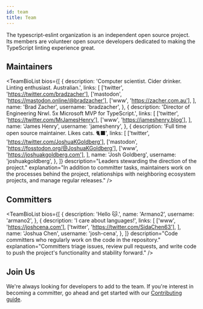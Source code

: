 ```yaml
---
id: team
title: Team
---
```



The typescript-eslint organization is an independent open source project. Its
members are volunteer open source developers dedicated to making the
TypeScript linting experience great.

<TeamBioDivider />

## Maintainers

<TeamBioList
  bios={[
    {
      description:
        'Computer scientist. Cider drinker. Linting enthusiast. Australian.',
      links: [
        ['twitter', 'https://twitter.com/bradzacher'],
        ['mastodon', 'https://mastodon.online/@bradzacher'],
        ['www', 'https://zacher.com.au'],
      ],
      name: 'Brad Zacher',
      username: 'bradzacher',
    },
    {
      description:
        'Director of Engineering Nrwl. 5x Microsoft MVP for TypeScript.',
      links: [
        ['twitter', 'https://twitter.com/MrJamesHenry'],
        ['www', 'https://jameshenry.blog'],
      ],
      name: 'James Henry',
      username: 'jameshenry',
    },
    {
      description: 'Full time open source maintainer. Likes cats. 🐈‍⬛',
      links: [
        ['twitter', 'https://twitter.com/JoshuaKGoldberg'],
        ['mastodon', 'https://fosstodon.org/@JoshuaKGoldberg'],
        ['www', 'https://joshuakgoldberg.com'],
      ],
      name: 'Josh Goldberg',
      username: 'joshuakgoldberg',
    },
  ]}
  description="Leaders stewarding the direction of the project."
  explanation="In addition to committer tasks, maintainers work on the processes behind the project, relationships with neighboring ecosystem projects, and manage regular releases."
/>

<TeamBioDivider />

## Committers

<TeamBioList
  bios={[
    {
      description: 'Hello 🐱.',
      name: 'Armano2',
      username: 'armano2',
    },
    {
      description: 'I care about languages!',
      links: [
        ['www', 'https://joshcena.com'],
        ['twitter', 'https://twitter.com/SidaChen63'],
      ],
      name: 'Joshua Chen',
      username: 'josh-cena',
    },
  ]}
  description="Code committers who regularly work on the code in the repository."
  explanation="Committers triage issues, review pull requests, and write code to push the project's functionality and stability forward."
/>

<TeamBioDivider />

## Join Us

We're always looking for developers to add to the team.
If you're interest in becoming a committer, go ahead and get started with our [Contributing guide](../Contributing.mdx).
